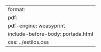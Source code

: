 ---
format:
  pdf:
    pdf-engine: weasyprint
    include-before-body: portada.html
    css: ../estilos.css
---